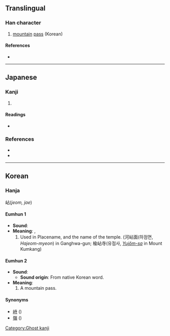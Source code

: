 {{character info/new}}
==Translingual==

===Han character===
{{Han char|rn=46|rad=山|as=05|sn=8|four=|canj=UYR|ids=⿰山占}}

# [[mountain]] [[pass]] (Korean)

====References====
* {{Han ref|kx=0310.071|dj=0610.130|hdz=10766.101|uh=5CBE|ud=23742}}

----

==Japanese==

===Kanji===
{{ja-kanji|grade=|rs=山05}}

# {{rfdef|lang=ja}} {{attention|ja|reference #2 provides a decent amount of material to work with}}

====Readings====
* {{ja-readings|on=[[せん]] (sen), [[ちょう]] (chō)|kun=[[やま]] (yama)}}

===References===
* {{R:Koseki Moji|090890}}
* {{R:Wasei Kanji 2014|528}}

----

==Korean==

===Hanja===
岾(''jeom, jae'')
====Eumhun 1====
* '''Sound''': {{ko-l|점}}
* '''Meaning''': {{ko-l|땅 이름}}, {{ko-l|절 이름}}
*# Used in Placename, and the name of the temple. (河岾面(하점면, ''Hajeom-myeon'') in Ganghwa-gun; 楡岾寺(유점사, [[w:Yujomsa|''Yujŏm-sa'']] in Mount Kumkang)
====Eumhun 2====
* '''Sound''': {{ko-l|재}}
** '''Sound origin''': From native Korean word.
* '''Meaning''': {{ko-l|고개}}
*# A mountain pass.
====Synonyms====
* [[峙]] ({{ko-l|치}})
* [[嶺]] ({{ko-l|령}})

[[Category:Ghost kanji]]